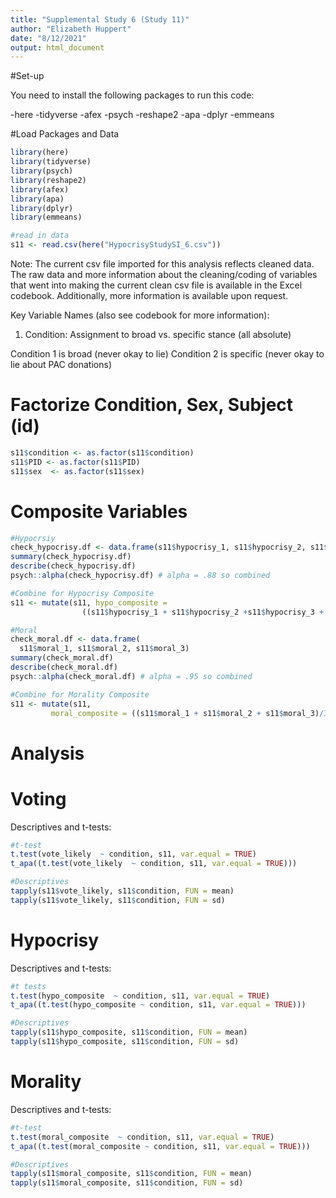 ```yaml
---
title: "Supplemental Study 6 (Study 11)"
author: "Elizabeth Huppert"
date: "8/12/2021"
output: html_document
---
```


#Set-up

You need to install the following packages to run this code:

-here
-tidyverse
-afex
-psych
-reshape2
-apa
-dplyr
-emmeans

#Load Packages and Data

```r
library(here)
library(tidyverse)
library(psych)
library(reshape2)
library(afex)
library(apa)
library(dplyr)
library(emmeans)

#read in data
s11 <- read.csv(here("HypocrisyStudySI_6.csv"))

```

Note: The current csv file imported for this analysis reflects cleaned data. 
The raw data and more information about the cleaning/coding of variables that went into making the current clean csv file is available in the Excel codebook. Additionally, more information is available upon request.

Key Variable Names (also see codebook for more information):

1. Condition:
Assignment to broad vs. specific stance (all absolute)

Condition 1 is broad (never okay to lie)
Condition 2 is specific (never okay to lie about PAC donations)

# Factorize Condition, Sex, Subject (id)

```r
s11$condition <- as.factor(s11$condition)
s11$PID <- as.factor(s11$PID)
s11$sex  <- as.factor(s11$sex)

```

# Composite Variables

```r
#Hypocrsiy
check_hypocrisy.df <- data.frame(s11$hypocrisy_1, s11$hypocrisy_2, s11$hypocrisy_3, s11$hypocrisy_4, s11$hypocrisy_5)
summary(check_hypocrisy.df)
describe(check_hypocrisy.df)
psych::alpha(check_hypocrisy.df) # alpha = .88 so combined

#Combine for Hypocrisy Composite
s11 <- mutate(s11, hypo_composite = 
                ((s11$hypocrisy_1 + s11$hypocrisy_2 +s11$hypocrisy_3 + s11$hypocrisy_4 + s11$hypocrisy_5)/5))

#Moral
check_moral.df <- data.frame(
  s11$moral_1, s11$moral_2, s11$moral_3)
summary(check_moral.df)
describe(check_moral.df)
psych::alpha(check_moral.df) # alpha = .95 so combined

#Combine for Morality Composite
s11 <- mutate(s11, 
         moral_composite = ((s11$moral_1 + s11$moral_2 + s11$moral_3)/3))
```

# Analysis

# Voting

Descriptives and t-tests:

```r
#t-test
t.test(vote_likely  ~ condition, s11, var.equal = TRUE)
t_apa((t.test(vote_likely  ~ condition, s11, var.equal = TRUE)))

#Descriptives
tapply(s11$vote_likely, s11$condition, FUN = mean)
tapply(s11$vote_likely, s11$condition, FUN = sd)

```

# Hypocrisy 

Descriptives and t-tests:

```r
#t tests
t.test(hypo_composite  ~ condition, s11, var.equal = TRUE)
t_apa((t.test(hypo_composite ~ condition, s11, var.equal = TRUE)))

#Descriptives
tapply(s11$hypo_composite, s11$condition, FUN = mean)
tapply(s11$hypo_composite, s11$condition, FUN = sd)

```

# Morality

Descriptives and t-tests:

```r
#t-test
t.test(moral_composite  ~ condition, s11, var.equal = TRUE)
t_apa((t.test(moral_composite ~ condition, s11, var.equal = TRUE)))

#Descriptives
tapply(s11$moral_composite, s11$condition, FUN = mean)
tapply(s11$moral_composite, s11$condition, FUN = sd)

```


